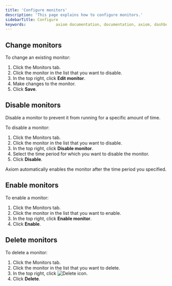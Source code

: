 ```yaml
---
title: 'Configure monitors'
description: 'This page explains how to configure monitors.'
sidebarTitle: Configure
keywords:             axiom documentation, documentation, axiom, dashboards, monitors, notifiers, slack, email, pagerduty, webhook, opsgenie, discord, discord webhook
---
```


## Change monitors

To change an existing monitor:
1. Click the Monitors tab.
1. Click the monitor in the list that you want to disable.
1. In the top right, click **Edit monitor**.
1. Make changes to the monitor.
1. Click **Save**.

## Disable monitors

Disable a monitor to prevent it from running for a specific amount of time.

To disable a monitor:
1. Click the Monitors tab.
1. Click the monitor in the list that you want to disable.
1. In the top right, click **Disable monitor**.
1. Select the time period for which you want to disable the monitor.
1. Click **Disable**.

Axiom automatically enables the monitor after the time period you specified.

## Enable monitors

To enable a monitor:
1. Click the Monitors tab.
1. Click the monitor in the list that you want to enable.
1. In the top right, click **Enable monitor**.
1. Click **Enable**.

## Delete monitors

To delete a monitor:
1. Click the Monitors tab.
1. Click the monitor in the list that you want to delete.
1. In the top right, click <img src="/doc-assets/icons/delete.svg" className="inline-icon" alt="Delete icon" />.
1. Click **Delete**.